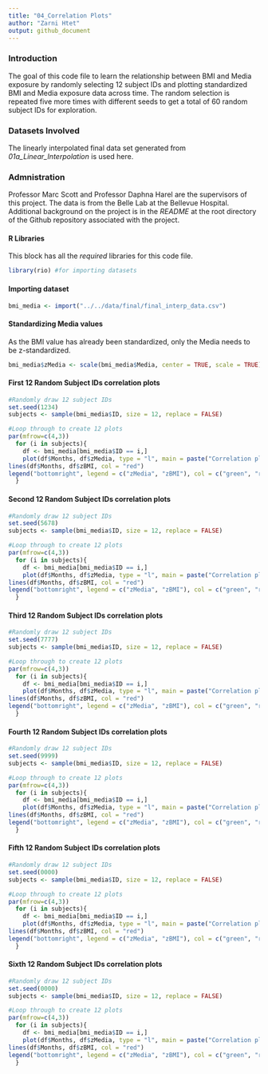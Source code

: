 ```yaml
---
title: "04_Correlation Plots"
author: "Zarni Htet"
output: github_document
---
```

### Introduction

The goal of this code file to learn the relationship between BMI and Media exposure by randomly selecting 12 subject IDs and plotting standardized BMI and Media exposure data across time. The random selection is repeated five more times with different seeds to get a total of 60 random subject IDs for exploration. 

### Datasets Involved

The linearly interpolated final data set generated from *01a_Linear_Interpolation* is used here.

### Admnistration

Professor Marc Scott and Professor Daphna Harel are the supervisors of this project. The data is from the Belle Lab at the Bellevue Hospital. Additional background on the project is in the *README* at the root directory of the Github repository associated with the project.

#### R Libraries

This block has all the *required* libraries for this code file.

```r
library(rio) #for importing datasets
```

#### Importing dataset 

```r
bmi_media <- import("../../data/final/final_interp_data.csv")
```

#### Standardizing Media values

As the BMI value has already been standardized, only the Media needs to be z-standardized.

```r
bmi_media$zMedia <- scale(bmi_media$Media, center = TRUE, scale = TRUE)
```

#### First 12 Random Subject IDs correlation plots

```r
#Randomly draw 12 subject IDs
set.seed(1234)
subjects <- sample(bmi_media$ID, size = 12, replace = FALSE)
```

```r
#Loop through to create 12 plots
par(mfrow=c(4,3))
  for (i in subjects){
    df <- bmi_media[bmi_media$ID == i,]
    plot(df$Months, df$zMedia, type = "l", main = paste("Correlation plot between zBMI and zMedia \n of subject ID", i), xlab = "Months", ylab = "zBMI/zMedia", col = "green", ylim = c(-4,4))
lines(df$Months, df$zBMI, col = "red")
legend("bottomright", legend = c("zMedia", "zBMI"), col = c("green", "red"), lty = 1, cex = 0.75)
  }
```

#### Second 12 Random Subject IDs correlation plots

```r
#Randomly draw 12 subject IDs
set.seed(5678)
subjects <- sample(bmi_media$ID, size = 12, replace = FALSE)
```

```r
#Loop through to create 12 plots
par(mfrow=c(4,3))
  for (i in subjects){
    df <- bmi_media[bmi_media$ID == i,]
    plot(df$Months, df$zMedia, type = "l", main = paste("Correlation plot between zBMI and zMedia \n of subject ID", i), xlab = "Months", ylab = "zBMI/zMedia", col = "green", ylim = c(-4,4))
lines(df$Months, df$zBMI, col = "red")
legend("bottomright", legend = c("zMedia", "zBMI"), col = c("green", "red"), lty = 1, cex = 0.75)
  }
```

#### Third 12 Random Subject IDs correlation plots

```r
#Randomly draw 12 subject IDs
set.seed(7777)
subjects <- sample(bmi_media$ID, size = 12, replace = FALSE)
```

```r
#Loop through to create 12 plots
par(mfrow=c(4,3))
  for (i in subjects){
    df <- bmi_media[bmi_media$ID == i,]
    plot(df$Months, df$zMedia, type = "l", main = paste("Correlation plot between zBMI and zMedia \n of subject ID", i), xlab = "Months", ylab = "zBMI/zMedia", col = "green", ylim = c(-4,4))
lines(df$Months, df$zBMI, col = "red")
legend("bottomright", legend = c("zMedia", "zBMI"), col = c("green", "red"), lty = 1, cex = 0.75)
  }
```

#### Fourth 12 Random Subject IDs correlation plots

```r
#Randomly draw 12 subject IDs
set.seed(9999)
subjects <- sample(bmi_media$ID, size = 12, replace = FALSE)
```

```r
#Loop through to create 12 plots
par(mfrow=c(4,3))
  for (i in subjects){
    df <- bmi_media[bmi_media$ID == i,]
    plot(df$Months, df$zMedia, type = "l", main = paste("Correlation plot between zBMI and zMedia \n of subject ID", i), xlab = "Months", ylab = "zBMI/zMedia", col = "green", ylim = c(-4,4))
lines(df$Months, df$zBMI, col = "red")
legend("bottomright", legend = c("zMedia", "zBMI"), col = c("green", "red"), lty = 1, cex = 0.75)
  }
```

#### Fifth 12 Random Subject IDs correlation plots

```r
#Randomly draw 12 subject IDs
set.seed(0000)
subjects <- sample(bmi_media$ID, size = 12, replace = FALSE)
```

```r
#Loop through to create 12 plots
par(mfrow=c(4,3))
  for (i in subjects){
    df <- bmi_media[bmi_media$ID == i,]
    plot(df$Months, df$zMedia, type = "l", main = paste("Correlation plot between zBMI and zMedia \n of subject ID", i), xlab = "Months", ylab = "zBMI/zMedia", col = "green", ylim = c(-4,4))
lines(df$Months, df$zBMI, col = "red")
legend("bottomright", legend = c("zMedia", "zBMI"), col = c("green", "red"), lty = 1, cex = 0.75)
  }
```

#### Sixth 12 Random Subject IDs correlation plots

```r
#Randomly draw 12 subject IDs
set.seed(0000)
subjects <- sample(bmi_media$ID, size = 12, replace = FALSE)
```

```r
#Loop through to create 12 plots
par(mfrow=c(4,3))
  for (i in subjects){
    df <- bmi_media[bmi_media$ID == i,]
    plot(df$Months, df$zMedia, type = "l", main = paste("Correlation plot between zBMI and zMedia \n of subject ID", i), xlab = "Months", ylab = "zBMI/zMedia", col = "green", ylim = c(-4,4))
lines(df$Months, df$zBMI, col = "red")
legend("bottomright", legend = c("zMedia", "zBMI"), col = c("green", "red"), lty = 1, cex = 0.75)
  }
```



